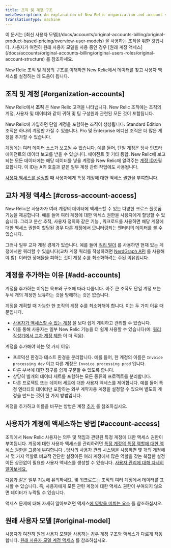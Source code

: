 ```yaml
---
title: 조직 및 계정 구조
metaDescription: An explanation of New Relic organization and account structure.
translationType: machine
---
```


<Callout variant="tip">
  이 문서는 [최신 사용자 모델](/docs/accounts/original-accounts-billing/original-product-based-pricing/overview-user-models) 을 사용하는 조직을 위한 것입니다. 사용자가 여전히 원래 사용자 모델을 사용 중인 경우 [원래 계정 액세스](/docs/accounts/original-accounts-billing/original-users-roles/original-account-structure) 를 참조하세요.
</Callout>

New Relic 조직 및 계정의 구조를 이해하면 New Relic에서 데이터를 찾고 사용자 액세스를 설정하는 데 도움이 됩니다.

## 조직 및 계정 [#organization-accounts]

New Relic에서 **조직** 은 New Relic 고객을 나타냅니다. New Relic 조직에는 조직의 계정, 사용자 및 데이터와 같이 귀하 및 팀 구성원과 관련된 모든 것이 포함됩니다.

New Relic에 가입하면 단일 계정을 포함하는 조직이 생성됩니다. Standard Edition 조직은 하나의 계정만 가질 수 있습니다. Pro 및 Enterprise 에디션 조직은 더 많은 계정을 추가할 수 있습니다.

계정에는 여러 데이터 소스가 보고될 수 있습니다. 예를 들어, 단일 계정은 당사 인프라 에이전트의 데이터 보고를 받을 수 있습니다. <InlinePopover type="apm"/>에이전트 및 기타 통합. New Relic에 보고되는 모든 데이터에는 해당 데이터를 넣을 계정을 New Relic에 알려주는 [계정 ID가](/docs/accounts/accounts-billing/account-structure/account-id)필요합니다. 이 ID는 API 호출과 같은 일부 계정 관련 작업에도 사용됩니다.

[사용자 액세스를 설정할](#account-access) 때 사용자에게 특정 계정에 대한 액세스 권한을 부여합니다.

## 교차 계정 액세스 [#cross-account-access]

New Relic은 사용자가 여러 계정의 데이터에 액세스할 수 있는 다양한 크로스 플랫폼 기능을 제공합니다. 예를 들어 여러 계정에 대한 액세스 권한을 사용자에게 할당할 수 있습니다. 그리고 분산 추적, 사용자 정의와 같은 기능 <InlinePopover type="dashboards"/>, 워크로드를 사용하면 해당 계정에 대한 액세스 권한이 할당된 경우 다른 계정에서 모니터링되는 엔터티의 데이터를 볼 수 있습니다.

그러나 일부 교차 계정 경계가 있습니다. 예를 들어 [쿼리 빌더](/docs/query-your-data/explore-query-data/query-builder/introduction-query-builder) 를 사용하면 현재 있는 계정에서만 쿼리할 수 있습니다(교차 계정 쿼리를 작성하려면 [NerdGraph API](/docs/apis/nerdgraph/examples/nerdgraph-nrql-tutorial) 를 사용해야 함). 이러한 장애물을 피하는 것이 계정 수를 최소화하려는 주된 이유입니다.

## 계정을 추가하는 이유 [#add-accounts]

계정을 추가하는 이유는 목표와 구조에 따라 다릅니다. 아주 큰 조직도 단일 계정 또는 두세 개의 계정만 보유하는 것을 방해하는 것은 없습니다.

계정을 계획할 때 가능한 한 조직의 계정 수를 최소화해야 합니다. 이는 두 가지 이유 때문입니다.

* [사용자가 액세스할 수 있는 계정](#account-access) 을 보다 쉽게 계획하고 관리할 수 있습니다.
* 이를 통해 사용자는 일부 New Relic 기능을 더 쉽게 사용할 수 있습니다(예: [쿼리 작성기에서 교차 계정 제한](#cross-account-access) 이 더 적음).

계정을 추가해야 하는 몇 가지 이유:

* 프로덕션 환경과 테스트 환경을 분리합니다. 예를 들어, 한 계정의 이름은 `Invoice processing dev` 이고 다른 계정은 `Invoice processing prod` 입니다.
* 다른 부서에 대한 청구를 쉽게 구분할 수 있도록 합니다.
* 상당히 별개의 데이터 세트를 포함하는 모든 종류의 프로젝트를 분리합니다.
* 다른 프로젝트 또는 데이터 세트에 대한 사용자 액세스를 제어합니다. 예를 들어 특정 엔터티의 데이터만 포함하는 외부 계약자용 계정을 설정할 수 있으며 별도의 계정을 만드는 것이 한 가지 방법입니다.

계정을 추가하고 이름을 바꾸는 방법은 계정 [추가](/docs/accounts/accounts-billing/account-structure/add-accounts) 를 참조하십시오.

## 사용자가 계정에 액세스하는 방법 [#account-access]

조직에서 New Relic 사용자는 의무 및 책임과 관련된 특정 계정에 대한 액세스 권한이 부여됩니다. 계정에 대한 사용자 액세스를 관리하려면 [특정 계정의 특정 역할에 대한 액세스 권한을 그룹에 부여합니다](/docs/accounts/accounts-billing/new-relic-one-user-management/user-management-concepts#understand-concepts) . 당사의 사용자 관리 시스템을 사용하면 몇 개의 계정에서 몇 가지 역할로 비교적 간단한 설정이든 여러 계정에서 많은 역할을 갖는 복잡한 설정이든 상관없이 필요한 사용자 액세스를 생성할 수 있습니다. [사용자 관리에 대해 자세히 알아보세요.](/docs/accounts/accounts-billing/new-relic-one-user-management)

다음과 같은 일부 기능에 유의하세요. <InlinePopover type="dashboards"/>및 워크로드는 조직의 여러 계정에서 데이터를 표시할 수 있습니다. 즉, 사용자에게 모든 관련 계정에 대한 액세스 권한이 부여되지 않으면 데이터가 누락될 수 있습니다.

액세스 문제에 대해 자세히 알아보려면 액세스[에 영향을 미치는 요소](/docs/accounts/accounts-billing/account-structure/factors-affecting-access-features-data/) 를 참조하십시오.

## 원래 사용자 모델 [#original-model]

사용자가 여전히 원래 사용자 모델을 사용하는 경우 계정 구조와 액세스가 다르게 작동합니다. [원래 사용자 모델 계정 액세스](/docs/accounts/original-accounts-billing/original-users-roles/original-account-structure) 를 참조하십시오.